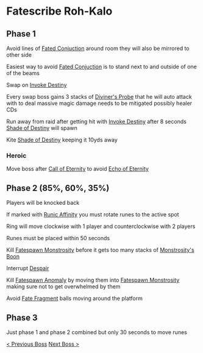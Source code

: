 # Fatescribe Roh-Kalo

## Phase 1

Avoid lines of [Fated Conjuction](https://www.wowhead.com/spell=350355/fated-conjunction) around room they will also be mirrored to other side

Easiest way to avoid [Fated Conjuction](https://www.wowhead.com/spell=350355/fated-conjunction) is to stand next to and outside of one of the beams

Swap on [Invoke Destiny](https://www.wowhead.com/spell=351680/invoke-destiny)

Every swap boss gains 3 stacks of [Diviner's Probe](https://www.wowhead.com/spell=353603/diviners-probe) that he will auto attack with to deal massive magic damage needs to be mitigated possibly healer CDs

Run away from raid after getting hit with [Invoke Destiny](https://www.wowhead.com/spell=351680/invoke-destiny)
after 8 seconds [Shade of Destiny](https://www.wowhead.com/npc=179124/shade-of-destiny) will spawn

Kite [Shade of Destiny](https://www.wowhead.com/npc=179124/shade-of-destiny) keeping it 10yds away

### Heroic

Move boss after [Call of Eternity](https://www.wowhead.com/spell=350819/call-of-eternity) to avoid [Echo of Eternity](https://www.wowhead.com/spell=350826/echo-of-eternity)

## Phase 2 (85%, 60%, 35%)

Players will be knocked back

If marked with [Runic Affinity](https://www.wowhead.com/spell=354964/runic-affinity) you must rotate runes to the active spot

Ring will move clockwise with 1 player and counterclockwise with 2 players

Runes must be placed within 50 seconds

Kill [Fatespawn Monstrosity](https://www.wowhead.com/npc=180323/fatespawn-monstrosity) before it gets too many stacks of [Monstrosity's Boon](https://www.wowhead.com/spell=357141/monstrositys-boon)

Interrupt [Despair](https://www.wowhead.com/spell=357144/despair)

Kill [Fatespawn Anomaly](https://www.wowhead.com/npc=179010/fatespawn-anomaly) by moving them into
[Fatespawn Monstrosity](https://www.wowhead.com/npc=180323/fatespawn-monstrosity) making sure not to get overwhelmed by them

Avoid [Fate Fragment](https://www.wowhead.com/spell=353162/fate-fragment) balls moving around the platform

## Phase 3

Just phase 1 and phase 2 combined but only 30 seconds to move runes

[< Previous Boss](/bosses/guardian-of-the-fist-ones) [Next Boss >](/bosses/kelthuzad)
